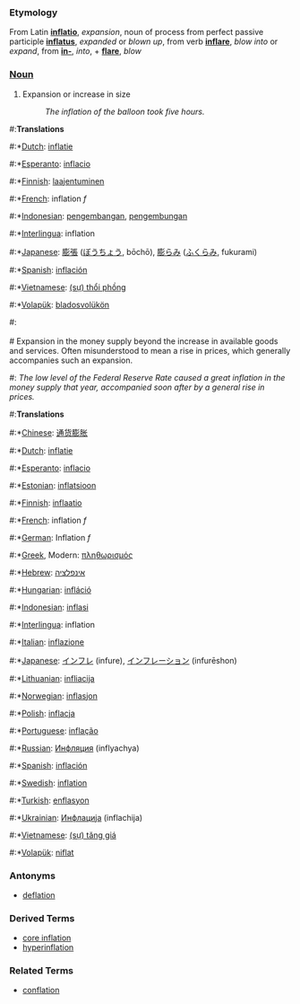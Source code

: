 ===Etymology===
From Latin '''[[inflatio]]''', ''expansion'', noun of process from perfect passive participle '''[[inflatus]]''', ''expanded'' or ''blown up'', from verb '''[[inflare]]''', ''blow into'' or ''expand'', from '''[[in-]]''', ''into'', + '''[[flare]]''', ''blow''

===[[Noun]]===
# Expansion or increase in size
#: ''The inflation of the balloon took five hours.''

#:'''Translations'''
#:*[[Dutch]]: [[inflatie]]
#:*[[Esperanto]]: [[inflacio]]
#:*[[Finnish]]: [[laajentuminen]]
#:*[[French]]: inflation ''f''
#:*[[Indonesian]]: [[kembang|pengembangan]], [[kembung|pengembungan]]
#:*[[Interlingua]]: inflation
#:*[[Japanese]]: [[膨張]] ([[ぼうちょう]], bōchō), [[膨らみ]] ([[ふくらみ]], fukurami)
#:*[[Spanish]]: [[inflación]]
#:*[[Vietnamese]]: [[thổi phồng|(sự) thổi phồng]]
#:*[[Volapük]]: [[bladosvolükön]]
#:<br><br>
# Expansion in the money supply beyond the increase in available goods and services.  Often misunderstood to mean a rise in prices, which generally accompanies such an expansion.
#: ''The low level of the Federal Reserve Rate caused a great inflation in the money supply that year, accompanied soon after by a general rise in prices.''

#:'''Translations'''

#:*[[Chinese]]: [[通货膨胀]]
#:*[[Dutch]]: [[inflatie]]
#:*[[Esperanto]]: [[inflacio]]
#:*[[Estonian]]: [[inflatsioon]]
#:*[[Finnish]]: [[inflaatio]]
#:*[[French]]: inflation ''f''
#:*[[German]]: Inflation ''f''
#:*[[Greek]], Modern: [[πληθωρισμός]]
#:*[[Hebrew]]: [[אינפלציה]]
#:*[[Hungarian]]: [[infláció]]
#:*[[Indonesian]]: [[inflasi]]
#:*[[Interlingua]]: inflation
#:*[[Italian]]: [[inflazione]]
#:*[[Japanese]]: [[インフレ]] (infure), [[インフレーション]] (infurēshon)
#:*[[Lithuanian]]: [[infliacija]]
#:*[[Norwegian]]: [[inflasjon]]
#:*[[Polish]]: [[inflacja]]
#:*[[Portuguese]]: [[inflação]]
#:*[[Russian]]: [[Инфляция]] (inflyachya)
#:*[[Spanish]]: [[inflación]]
#:*[[Swedish]]: [[inflation]]
#:*[[Turkish]]: [[enflasyon]]
#:*[[Ukrainian]]: [[Инфлација]] (inflachija)
#:*[[Vietnamese]]: [[tăng giá|(sự) tăng giá]]
#:*[[Volapük]]: [[niflat]]

===Antonyms===
* [[deflation]]

===Derived Terms===
*[[core inflation]]
*[[hyperinflation]]

===Related Terms===
*[[conflation]]

{{Wikipedia}}